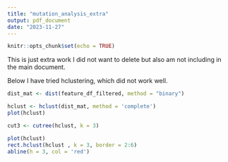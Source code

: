 ```yaml
---
title: "mutation_analysis_extra"
output: pdf_document
date: "2023-11-27"
---
```


```r
knitr::opts_chunk$set(echo = TRUE)
```

This is just extra work I did not want to delete but also am not including in the main document.

Below I have tried hclustering, which did not work well. 
```r
dist_mat <- dist(feature_df_filtered, method = "binary")

hclust <- hclust(dist_mat, method = 'complete')
plot(hclust)
```

```r
cut3 <- cutree(hclust, k = 3)
```

```r
plot(hclust)
rect.hclust(hclust , k = 3, border = 2:6)
abline(h = 3, col = 'red')
```